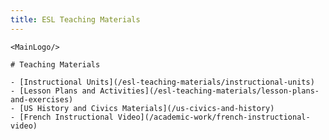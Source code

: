 ```yaml
---
title: ESL Teaching Materials
---
```


<BaseLayout title={frontmatter.title} current="/esl-teaching-materials">

    <MainLogo/>

    # Teaching Materials

    - [Instructional Units](/esl-teaching-materials/instructional-units)
    - [Lesson Plans and Activities](/esl-teaching-materials/lesson-plans-and-exercises)
    - [US History and Civics Materials](/us-civics-and-history)
    - [French Instructional Video](/academic-work/french-instructional-video)

</BaseLayout>
